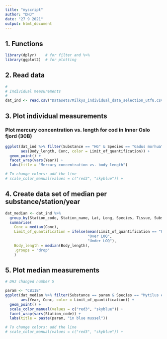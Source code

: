 ```yaml
---
title: "myscript"
author: "DHJ"
date: "27 9 2021"
output: html_document
---
```


## 1. Functions
```r

library(dplyr)    # for filter and %>%
library(ggplot2)  # for plotting

```

## 2. Read data
```r

#
# Individual measurements  
#
dat_ind <- read.csv("Datasets/Milkys_individual_data_selection_utf8.csv", encoding = "UTF-8")

```

## 3. Plot individual measurements  

### Plot mercury concentration vs. length for cod in Inner Oslo fjord (30B)  

```r

ggplot(dat_ind %>% filter(Substance == "HG" & Species == "Gadus morhua" & Station_code == "30B"), 
       aes(Body_length, Conc, color = Limit_of_quantification)) +
  geom_point() +
  facet_wrap(vars(Year)) +
  labs(title = "Mercury concentration vs. body length")

# To change colors: add the line
# scale_color_manual(values = c("red3", "skyblue")) +


```

## 4. Create data set of median per substance/station/year    

```r

dat_median <- dat_ind %>%
  group_by(Station_code, Station_name, Lat, Long, Species, Tissue, Substance, Year) %>%
  summarise(
    Conc = median(Conc),
    Limit_of_quantification = ifelse(mean(Limit_of_quantification == "Over LOQ") > 0.5, 
                                     "Over LOQ", 
                                     "Under LOQ"),
    Body_length = median(Body_length),
    .groups = "drop"
    )

```


## 5. Plot median measurements  

```r

# DHJ changed number 5

param <- "CB118"
ggplot(dat_median %>% filter(Substance == param & Species == "Mytilus edulis"), 
       aes(Year, Conc, color = Limit_of_quantification)) +
  geom_point() +
  scale_color_manual(values = c("red3", "skyblue")) +
  facet_wrap(vars(Station_code)) +
  labs(title = paste(param, "in blue mussel"))

# To change colors: add the line
# scale_color_manual(values = c("red3", "skyblue")) +

```

